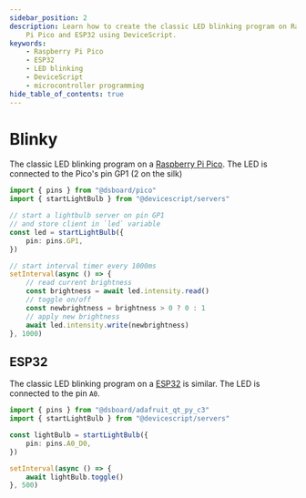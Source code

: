 ```yaml
---
sidebar_position: 2
description: Learn how to create the classic LED blinking program on Raspberry
    Pi Pico and ESP32 using DeviceScript.
keywords:
    - Raspberry Pi Pico
    - ESP32
    - LED blinking
    - DeviceScript
    - microcontroller programming
hide_table_of_contents: true
---
```



# Blinky

The classic LED blinking program on a [Raspberry Pi Pico](/devices/rp2040). The LED is connected to the Pico's pin GP1 (2 on the silk)

<StaticVideo name="blinky" />

```ts
import { pins } from "@dsboard/pico"
import { startLightBulb } from "@devicescript/servers"

// start a lightbulb server on pin GP1
// and store client in `led` variable
const led = startLightBulb({
    pin: pins.GP1,
})

// start interval timer every 1000ms
setInterval(async () => {
    // read current brightness
    const brightness = await led.intensity.read()
    // toggle on/off
    const newbrightness = brightness > 0 ? 0 : 1
    // apply new brightness
    await led.intensity.write(newbrightness)
}, 1000)
```

## ESP32

The classic LED blinking program on a [ESP32](/devices/esp32)
is similar. The LED is connected to the pin `A0`.

```ts
import { pins } from "@dsboard/adafruit_qt_py_c3"
import { startLightBulb } from "@devicescript/servers"

const lightBulb = startLightBulb({
    pin: pins.A0_D0,
})

setInterval(async () => {
    await lightBulb.toggle()
}, 500)
```

<WokwiEditor projectId="368689527293414401" />
